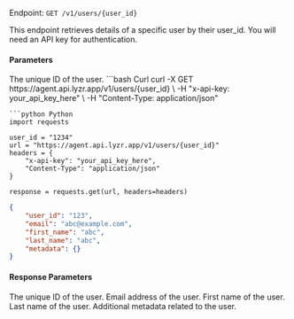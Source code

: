Endpoint: `GET /v1/users/{user_id}`

This endpoint retrieves details of a specific user by their user_id. You will need an API key for authentication.

#### Parameters
<ParamField path="user_id" type="string" required>
  The unique ID of the user.
</ParamField>

<CodeGroup>
<RequestExample>
```bash Curl
curl -X GET https://agent.api.lyzr.app/v1/users/{user_id} \
-H "x-api-key: your_api_key_here" \
-H "Content-Type: application/json"

```
```python Python
import requests

user_id = "1234"
url = "https://agent.api.lyzr.app/v1/users/{user_id}"
headers = {
    "x-api-key": "your_api_key_here",
    "Content-Type": "application/json"
}

response = requests.get(url, headers=headers)
```
</RequestExample>
</CodeGroup>

<ResponseExample>

```json 200
{
    "user_id": "123",
    "email": "abc@example.com",
    "first_name": "abc",
    "last_name": "abc",
    "metadata": {}
}
```

</ResponseExample>

#### Response Parameters

<ParamField path="user_id" type="string" required>
  The unique ID of the user.
</ParamField>
<ParamField path="email" type="string" required>
  Email address of the user.
</ParamField>
<ParamField path="first_name" type="string" required>
  First name of the user.
</ParamField>
<ParamField path="last_name" type="string" required>
  Last name of the user.
</ParamField>
<ParamField path="metadata " type="object" required>
  Additional metadata related to the user.
</ParamField>
